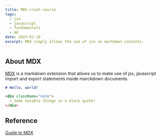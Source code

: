 ```yaml
---
title: MDX crash course
tags:
  - jsx
  - javascript
  - fundamentals
  - md
date: 2023-01-18
excerpt: MDX simply allows the use of jsx in markdown contents.
---
```


## About MDX

[MDX](https://mdxjs.com/docs/what-is-mdx/) is a markdown extension that allows us to make use of jsx, javascript import and export statements inside marckdown documents.

```md 
# Hello, world!

<div className="note">
  > Some notable things in a block quote!
</div>
```
## Reference

[Guide to MDX](https://kabartolo.github.io/chicago-docs-demo/docs/mdx-guide/)